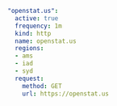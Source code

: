 ```yaml
"openstat.us":
  active: true
  frequency: 1m
  kind: http
  name: openstat.us
  regions:
  - ams
  - iad
  - syd
  request:
    method: GET
    url: https://openstat.us
```